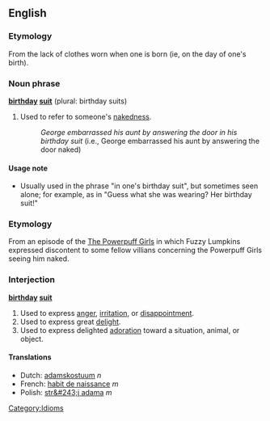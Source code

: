 ==English==
===Etymology===
From the lack of clothes worn when one is born (ie, on the day of one's birth).

===Noun phrase===
'''[[birthday]] [[suit]]''' (plural: birthday suits)

#Used to refer to someone's [[nakedness]].
#:''George embarrassed his aunt by answering the door in his birthday suit'' (i.e., George embarrassed his aunt by answering the door naked)

====Usage note====
*Usually used in the phrase "in one's birthday suit", but sometimes seen alone; for example, as in "Guess what she was wearing?  Her birthday suit!"


===Etymology===
From an episode of the [http://en.wikipedia.org/wiki/Powerpuff_Girls The Powerpuff Girls] in which Fuzzy Lumpkins expressed discontent to some fellow villians concerning the Powerpuff Girls seeing him naked.

===Interjection===
'''[[birthday]] [[suit]]'''
#Used to express [[anger]], [[irritation]], or [[disappointment]].
#Used to express great [[delight]].
#Used to express delighted [[adoration]] toward a situation, animal, or object. 


====Translations====
*Dutch: [[adamskostuum]] ''n''
*French: [[habit de naissance]] ''m''
*Polish: [[str&#243;j adama]] ''m''

[[Category:Idioms]]
